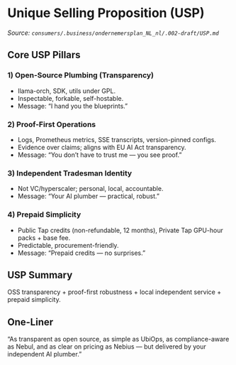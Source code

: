 
<Meta title="Commercial/USP" />

# Unique Selling Proposition (USP)

_Source: `consumers/.business/ondernemersplan_NL_nl/.002-draft/USP.md`_

## Core USP Pillars

### 1) Open-Source Plumbing (Transparency)
- llama-orch, SDK, utils under GPL.
- Inspectable, forkable, self-hostable.
- Message: “I hand you the blueprints.”

### 2) Proof-First Operations
- Logs, Prometheus metrics, SSE transcripts, version-pinned configs.
- Evidence over claims; aligns with EU AI Act transparency.
- Message: “You don’t have to trust me — you see proof.”

### 3) Independent Tradesman Identity
- Not VC/hyperscaler; personal, local, accountable.
- Message: “Your AI plumber — practical, robust.”

### 4) Prepaid Simplicity
- Public Tap credits (non-refundable, 12 months), Private Tap GPU-hour packs + base fee.
- Predictable, procurement-friendly.
- Message: “Prepaid credits — no surprises.”

## USP Summary
OSS transparency + proof-first robustness + local independent service + prepaid simplicity.

## One-Liner
“As transparent as open source, as simple as UbiOps, as compliance-aware as Nebul, and as clear on pricing as Nebius — but delivered by your independent AI plumber.”
